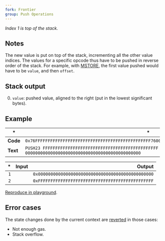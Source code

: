 ```yaml
---
fork: Frontier
group: Push Operations
---
```


*Index 1 is top of the stack.*

## Notes

The new value is put on top of the stack, incrementing all the other value indices. The values for a specific opcode thus have to be pushed in reverse order of the stack. For example, with [MSTORE](/#52), the first value pushed would have to be `value`, and then `offset`.

## Stack output

0. `value`: pushed value, aligned to the right (put in the lowest significant bytes).

## Example

| * | * |
|---|---|
| **Code** | `0x76FFFFFFFFFFFFFFFFFFFFFFFFFFFFFFFFFFFFFFFFFFFFFF760000000000000000000000000000000000000000000000` |
| **Text** | `PUSH23 FFFFFFFFFFFFFFFFFFFFFFFFFFFFFFFFFFFFFFFFFFFFFF PUSH23 0000000000000000000000000000000000000000000000` |

| * | Input | Output |
|--:|------:|-------:|
| `1` | | `0x0000000000000000000000000000000000000000000000` |
| `2` | | `0xFFFFFFFFFFFFFFFFFFFFFFFFFFFFFFFFFFFFFFFFFFFFFF` |

[Reproduce in playground](/playground?unit=Wei&codeType=Mnemonic&code='zxyyyF%5Cnz'~FFFFFzPUSH23%200y~~~%01yz~_).

## Error cases

The state changes done by the current context are [reverted](#FD) in those cases:
- Not enough gas.
- Stack overflow.
